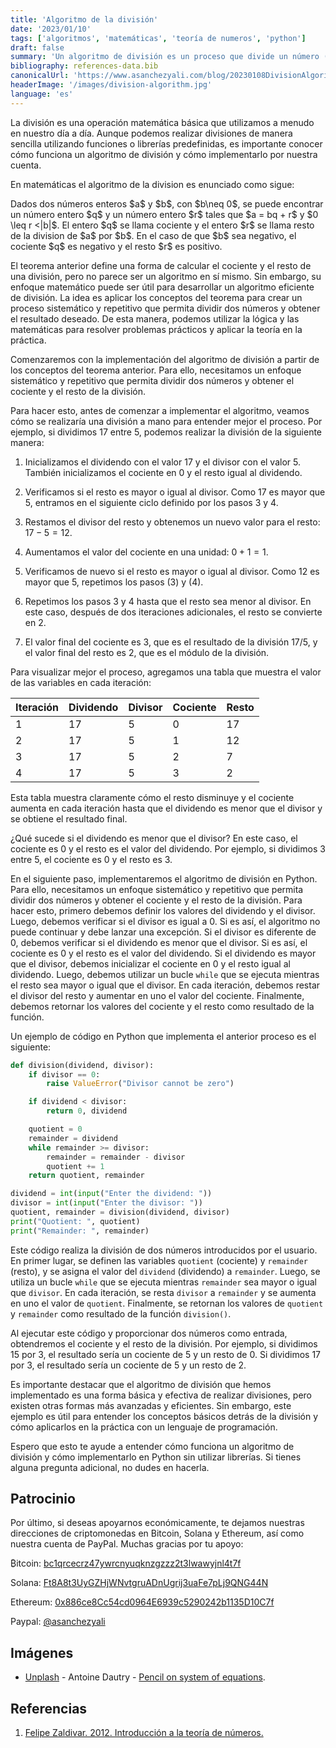 ```yaml
---
title: 'Algoritmo de la división'
date: '2023/01/10'
tags: ['algoritmos', 'matemáticas', 'teoría de numeros', 'python']
draft: false
summary: 'Un algoritmo de división es un proceso que divide un número (llamado el dividendo) por otro número (llamado el divisor) y obtiene el cociente y el resto de la división. Se puede implementar un algoritmo de división en Python utilizando un ciclo while y restando el divisor del dividendo en cada iteración. Conocer cómo funciona un algoritmo de división y cómo implementarlo por nuestra cuenta es útil para entender mejor cómo funcionan las divisiones y puede ser útil en situaciones donde no podemos utilizar librerías o funciones predefinidas.'
bibliography: references-data.bib
canonicalUrl: 'https://www.asanchezyali.com/blog/20230108DivisionAlgorithm/'
headerImage: '/images/division-algorithm.jpg'
language: 'es'
---
```


La división es una operación matemática básica que utilizamos a menudo en nuestro día a día. Aunque podemos realizar divisiones de manera sencilla utilizando funciones o librerías predefinidas, es importante conocer cómo funciona un algoritmo de división y cómo implementarlo por nuestra cuenta. 

En matemáticas el algoritmo de la division es enunciado como sigue:

<div className="italic text-gray-50">Dados dos números enteros $a$ y $b$, con $b\neq 0$, se puede encontrar un número entero $q$ y un número entero $r$ tales que $a = bq + r$ y $0 \leq r <|b|$. El entero $q$ se llama cociente y el entero $r$ se llama resto de la division de $a$ por $b$. En el caso de que $b$ sea negativo, el cociente $q$ es negativo y el resto $r$ es positivo.</div>

El teorema anterior define una forma de calcular el cociente y el resto de una división, pero no parece ser un algoritmo en sí mismo. Sin embargo, su enfoque matemático puede ser útil para desarrollar un algoritmo eficiente de división. La idea es aplicar los conceptos del teorema para crear un proceso sistemático y repetitivo que permita dividir dos números y obtener el resultado deseado. De esta manera, podemos utilizar la lógica y las matemáticas para resolver problemas prácticos y aplicar la teoría en la práctica.

Comenzaremos con la implementación del algoritmo de división a partir de los conceptos del teorema anterior. Para ello, necesitamos un enfoque sistemático y repetitivo que permita dividir dos números y obtener el cociente y el resto de la división.

Para hacer esto, antes de comenzar a implementar el algoritmo, veamos cómo se realizaría una división a mano para entender mejor el proceso. Por ejemplo, si dividimos $17$ entre $5$, podemos realizar la división de la siguiente manera:

1. Inicializamos el dividendo con el valor $17$ y el divisor con el valor $5$. También inicializamos el cociente en $0$ y el resto igual al dividendo.

2. Verificamos si el resto es mayor o igual al divisor. Como $17$ es mayor que $5$, entramos en el siguiente ciclo definido por los pasos $3$ y $4$.

3. Restamos el divisor del resto y obtenemos un nuevo valor para el resto: $17 - 5 = 12$.

4. Aumentamos el valor del cociente en una unidad: $0 + 1 = 1$.

5. Verificamos de nuevo si el resto es mayor o igual al divisor. Como $12$ es mayor que $5$, repetimos los pasos (3) y (4).

6. Repetimos los pasos $3$ y $4$ hasta que el resto sea menor al divisor. En este caso, después de dos iteraciones adicionales, el resto se convierte en $2$.

7. El valor final del cociente es $3$, que es el resultado de la división $17 / 5$, y el valor final del resto es $2$, que es el módulo de la división.

Para visualizar mejor el proceso, agregamos una tabla que muestra el valor de las variables en cada iteración:


| Iteración | Dividendo | Divisor | Cociente | Resto |
|-----------|-----------|---------|----------|-------|
| 1         | 17        | 5       | 0        | 17    |
| 2         | 17        | 5       | 1        | 12    |
| 3         | 17        | 5       | 2        | 7     |
| 4         | 17        | 5       | 3        | 2     |

Esta tabla muestra claramente cómo el resto disminuye y el cociente aumenta en cada iteración hasta que el dividendo es menor que el divisor y se obtiene el resultado final.

¿Qué sucede si el dividendo es menor que el divisor? En este caso, el cociente es $0$ y el resto es el valor del dividendo. Por ejemplo, si dividimos $3$ entre $5$, el cociente es $0$ y el resto es $3$.


En el siguiente paso, implementaremos el algoritmo de división en Python. Para ello, necesitamos un enfoque sistemático y repetitivo que permita dividir dos números y obtener el cociente y el resto de la división. Para hacer esto, primero debemos definir los valores del dividendo y el divisor. Luego, debemos verificar si el divisor es igual a $0$. Si es así, el algoritmo no puede continuar y debe lanzar una excepción. Si el divisor es diferente de $0$, debemos verificar si el dividendo es menor que el divisor. Si es así, el cociente es $0$ y el resto es el valor del dividendo. Si el dividendo es mayor que el divisor, debemos inicializar el cociente en $0$ y el resto igual al dividendo. Luego, debemos utilizar un bucle `while` que se ejecuta mientras el resto sea mayor o igual que el divisor. En cada iteración, debemos restar el divisor del resto y aumentar en uno el valor del cociente. Finalmente, debemos retornar los valores del cociente y el resto como resultado de la función.

Un ejemplo de código en Python que implementa el anterior proceso es el siguiente:

```python
def division(dividend, divisor):
    if divisor == 0:
        raise ValueError("Divisor cannot be zero")

    if dividend < divisor:
        return 0, dividend

    quotient = 0
    remainder = dividend
    while remainder >= divisor:
        remainder = remainder - divisor
        quotient += 1
    return quotient, remainder

dividend = int(input("Enter the dividend: "))
divisor = int(input("Enter the divisor: "))
quotient, remainder = division(dividend, divisor)
print("Quotient: ", quotient)
print("Remainder: ", remainder)
```

Este código realiza la división de dos números introducidos por el usuario. En primer lugar, se definen las variables `quotient` (cociente) y `remainder` (resto), y se asigna el valor del `dividend` (dividendo) a `remainder`. Luego, se utiliza un bucle `while` que se ejecuta mientras `remainder` sea mayor o igual que `divisor`. En cada iteración, se resta `divisor` a `remainder` y se aumenta en uno el valor de `quotient`. Finalmente, se retornan los valores de `quotient` y `remainder` como resultado de la función `division()`.

Al ejecutar este código y proporcionar dos números como entrada, obtendremos el cociente y el resto de la división. Por ejemplo, si dividimos $15$ por $3$, el resultado sería un cociente de $5$ y un resto de $0$. Si dividimos $17$ por $3$, el resultado sería un cociente de $5$ y un resto de $2$.

Es importante destacar que el algoritmo de división que hemos implementado es una forma básica y efectiva de realizar divisiones, pero existen otras formas más avanzadas y eficientes. Sin embargo, este ejemplo es útil para entender los conceptos básicos detrás de la división y cómo aplicarlos en la práctica con un lenguaje de programación.

Espero que esto te ayude a entender cómo funciona un algoritmo de división y cómo implementarlo en Python sin utilizar librerías. Si tienes alguna pregunta adicional, no dudes en hacerla.

## Patrocinio

Por último, si deseas apoyarnos económicamente, te dejamos nuestras direcciones de criptomonedas en Bitcoin, Solana y Ethereum, así como nuestra cuenta de PayPal. Muchas gracias por tu apoyo:

₿itcoin: [bc1qrcecrz47ywrcnyuqknzgzzz2t3lwawyjnl4t7f](https://www.exodus.com/)

Solana: [Ft8A8t3UyGZHjWNvtgruADnUgrij3uaFe7pLj9QNG44N](https://phantom.app/)

Ethereum: [0x886ce8Cc54cd0964E6939c5290242b1135D10C7f](https://metamask.io/)

Paypal: [@asanchezyali](https://paypal.me/asanchezyali?country.x=CO&locale.x=es_XC)

## Imágenes

- [Unplash](https://unsplash.com/@antoine1003) - Antoine Dautry - [Pencil on system of equations](https://unsplash.com/photos/_zsL306fDc).

## Referencias

1. [Felipe Zaldivar. 2012. Introducción a la teoría de números.](http://cbt1.edu.mx/Educacion/OC/Matematicas/Recursos/publication.pdf)
